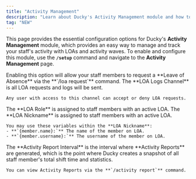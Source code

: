 ```yaml
---
title: "Activity Management"
description: "Learn about Ducky's Activity Management module and how to configure it."
tag: "NEW"
---
```


This page provides the essential configuration options for Ducky's **Activity Management** module, which provides an easy way to manage and track your staff's activity with LOAs and activity waves. To enable and configure this module, use the **`/setup`** command and navigate to the **Activity Management** page.

<Steps>
  <Step title="LOAs Enabled" titleSize="h2">
    Enabling this option will allow your staff members to request a **Leave of Absence** via the **`/loa request`** command.
  </Step>
  <Step title="LOA Logs Channel" titleSize="h2">
    The **LOA Logs Channel** is all LOA requests and logs will be sent.

    Any user with access to this channel can accept or deny LOA requests.
  </Step>
  <Step title="LOA Role" titleSize="h2">
    The **LOA Role** is assigned to staff members with an active LOA.
  </Step>
  <Step title="LOA Nickname" titleSize="h2">
    The **LOA Nickname** is assigned to staff members with an active LOA.

    You may use these variables within the **LOA Nickname**:
    - **`{member.name}:`** The name of the member on LOA.
    - **`{member.username}:`** The username of the member on LOA.
  </Step>
  <Step title="Activity Report Interval" titleSize="h2">
    The **Activity Report Interval** is the interval where **Activity Reports** are generated, which is the point where Ducky creates a snapshot of all staff member's total shift time and statistics.

    You can view Activity Reports via the **`/activity report`** command.
  </Step>
</Steps>